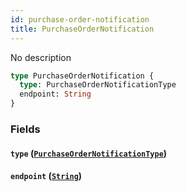 ```yaml
---
id: purchase-order-notification
title: PurchaseOrderNotification
---
```


No description

```graphql
type PurchaseOrderNotification {
  type: PurchaseOrderNotificationType
  endpoint: String
}
```

### Fields

#### `type` ([`PurchaseOrderNotificationType`](/apis/supplier-apis/supply-api/reference/enums/purchase-order-notification-type))

#### `endpoint` ([`String`](/apis/supplier-apis/supply-api/reference/scalars/string))
